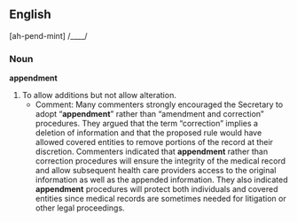 ==English==

[ah-pend-mint] /____/

===Noun===
'''appendment'''

# To allow additions but not allow alteration.
#*Comment: Many commenters strongly encouraged the Secretary to adopt “'''appendment'''” rather than “amendment and correction” procedures. They argued that the term “correction” implies a deletion of information and that the proposed rule would have allowed covered entities to remove portions of the record at their discretion. Commenters indicated that '''appendment''' rather than correction procedures will ensure the integrity of the medical record and allow subsequent health care providers access to the original information as well as the appended information. They also indicated '''appendment''' procedures will protect both individuals and covered entities since medical records are sometimes needed for litigation or other legal proceedings.